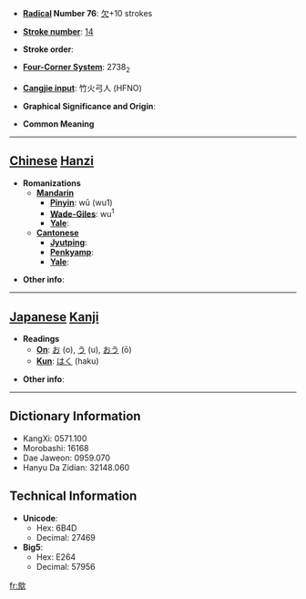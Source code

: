 * '''[[Wiktionary:Chinese radical index| Radical]] Number 76''': [[Wiktionary:Chinese radical index 欠|欠]]+10 strokes

* '''[[Wiktionary:Chinese total strokes index|Stroke number]]''': [[Wiktionary:Chinese total strokes index 14|14]]

* '''Stroke order''': 

* '''[[Wiktionary:Chinese four corner index|Four-Corner System]]''': 2738<sub>2</sub>

* '''[[Wiktionary:Chinese Cangjie index|Cangjie input]]''': 竹火弓人 (HFNO)

* '''Graphical Significance and Origin''': 

* '''Common Meaning'''

----

== [[Chinese]] [[Hanzi]] ==

* '''Romanizations'''
** '''[[Mandarin]]'''
*** '''[[Pinyin]]''': wū (wu1)
*** '''[[Wade-Giles]]''': wu<sup>1</sup>
*** '''[[Yale]]''': 
** '''[[Cantonese]]'''
*** '''[[Jyutping]]''':
*** '''[[Penkyamp]]''': 
*** '''[[Yale]]''': 

* '''Other info''': 

----

== [[Japanese]] [[Kanji]] ==

* '''Readings'''
** '''[[On]]''': [[お]] (o), [[う]] (u), [[おう]] (ō)
** '''[[Kun]]''': [[はく]] (haku)

* '''Other info''':  

----

== Dictionary Information ==

* KangXi: 0571.100
* Morobashi: 16168
* Dae Jaweon: 0959.070
* Hanyu Da Zidian: 32148.060

== Technical Information ==

* '''Unicode''':
** Hex: 6B4D
** Decimal: 27469
* '''Big5''':
** Hex: E264
** Decimal: 57956

[[fr:歍]]